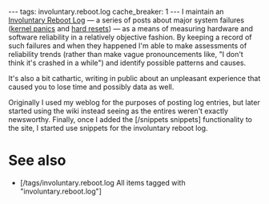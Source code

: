 ---
tags: involuntary.reboot.log
cache_breaker: 1
---
I maintain an [[Involuntary Reboot Log]] &mdash; a series of posts about major system failures ([[kernel panics]] and [[hard resets]]) &mdash; as a means of measuring hardware and software reliability in a relatively objective fashion. By keeping a record of such failures and when they happened I'm able to make assessments of reliability trends (rather than make vague pronouncements like, "I don't think it's crashed in a while") and identify possible patterns and causes.

It's also a bit cathartic, writing in public about an unpleasant experience that caused you to lose time and possibly data as well.

Originally I used my weblog for the purposes of posting log entries, but later started using the wiki instead seeing as the entires weren't exactly newsworthy. Finally, once I added the [/snippets snippets] functionality to the site, I started use snippets for the involuntary reboot log.

= See also =

* [/tags/involuntary.reboot.log All items tagged with "involuntary.reboot.log"]

